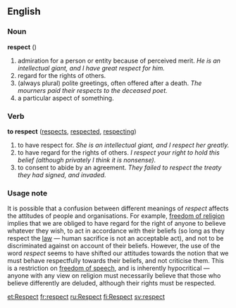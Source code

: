 ==English==

===Noun===
'''respect'''  ({{uncountable}})
# admiration for a person or entity because of perceived merit. ''He is an intellectual giant, and I have great respect for him.''
# regard for the rights of others. 
# (always plural) polite greetings, often offered after a death. ''The mourners paid their respects to the deceased poet.'' 
# a particular aspect of something. 

===Verb===
'''to respect'''  ([[respects]], [[respected]], [[respecting]])
# to have respect for. ''She is an intellectual giant, and I  respect her greatly.''
# to have regard for the rights of others. ''I respect your right to hold this belief (although privately I think it is nonsense).''
# to consent to abide by an agreement. ''They failed to respect the treaty they had signed, and invaded.''

===Usage note===
It is possible that a confusion between different meanings of ''respect'' affects the attitudes of people and organisations. For example, [[freedom of religion]] implies that we are obliged to have regard for the right of anyone to believe whatever they wish, to act in accordance with their beliefs (so long as they respect the [[law]] &mdash; human sacrifice is not an acceptable act), and not to be discriminated against on account of their beliefs. However, the use of the word ''respect'' seems to have shifted our attitudes towards the notion that we must behave respectfully towards their beliefs, and not criticise them. This is a restriction on [[freedom of speech]], and is inherently hypocritical &mdash; anyone with any view on religion must necessarily believe that those who believe differently are deluded, although their rights must be respected.

[[et:Respect]]
[[fr:respect]]
[[ru:Respect]]
[[fi:Respect]]
[[sv:respect]]